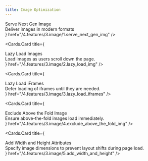 ```yaml
---
title: Image Optimization
---   
```



<style jsx global>{`
  .cards-container{
    display: flex;
    flex-direction: column;
  }

  .card-body .card-title{
    font-size: 18px;
    line-height: 1.2;
    font-weight: 600;
  }

  .card-body .card-description{
    font-size: 14px;
    line-height: 1.2;
    font-weight: 400;
    margin-top: 10px;
  }
`}</style>

<Cards className="cards-container">
  <Cards.Card
    title={
      <div className="card-body">
        <div className="card-title">
          Serve Next Gen Image
        </div>
        <div className="card-description">
          Deliver images in modern formats
        </div>
      </div>
    }
    href="/4.features/3.image/1.serve_next_gen_img"
  />

  <Cards.Card
    title={
      <div className="card-body">
        <div className="card-title">
          Lazy Load Images
        </div>
        <div className="card-description">
          Load images as users scroll down the page.
        </div>
      </div>
    }
    href="/4.features/3.image/2.lazy_load_img"
  />

  <Cards.Card
    title={
      <div className="card-body">
        <div className="card-title">
          Lazy Load iFrames
        </div>
        <div className="card-description">
          Defer loading of iframes until they are needed.
        </div>
      </div>
    }
    href="/4.features/3.image/3.lazy_load_iframes"
  />

  <Cards.Card
    title={
      <div className="card-body">
        <div className="card-title">
          Exclude Above the Fold Image
        </div>
        <div className="card-description">
          Ensure above-the-fold images load immediately.
        </div>
      </div>
    }
    href="/4.features/3.image/4.exclude_above_the_fold_img"
  />

  <Cards.Card
    title={
      <div className="card-body">
        <div className="card-title">
          Add Width and Height Attributes
        </div>
        <div className="card-description">
          Specify image dimensions to prevent layout shifts during page load.
        </div>
      </div>
    }
    href="/4.features/3.image/5.add_width_and_height"
  />
</Cards>